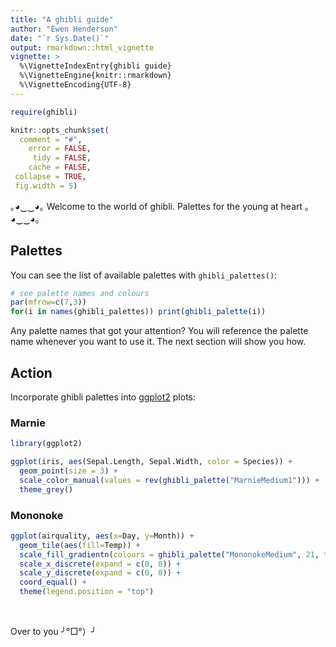 ```yaml
---
title: "A ghibli guide"
author: "Ewen Henderson"
date: "`r Sys.Date()`"
output: rmarkdown::html_vignette
vignette: >
  %\VignetteIndexEntry{ghibli guide}
  %\VignetteEngine{knitr::rmarkdown}
  %\VignetteEncoding{UTF-8}
---
```


```r
require(ghibli)

knitr::opts_chunk$set(
  comment = "#",
    error = FALSE,
     tidy = FALSE,
    cache = FALSE,
 collapse = TRUE,
 fig.width = 5)
```

｡◕‿‿◕｡ Welcome to the world of ghibli. Palettes for the young at heart  ｡◕‿‿◕｡

## Palettes

You can see the list of available palettes with `ghibli_palettes()`:

```r

# see palette names and colours
par(mfrow=c(7,3))
for(i in names(ghibli_palettes)) print(ghibli_palette(i))

```

Any palette names that got your attention? You will reference the palette name whenever you want to use it. The next section will show you how.

## Action

Incorporate ghibli palettes into [ggplot2](http://ggplot2.tidyverse.org/index.html) plots:

### Marnie

```r

library(ggplot2)

ggplot(iris, aes(Sepal.Length, Sepal.Width, color = Species)) +
  geom_point(size = 3) +
  scale_color_manual(values = rev(ghibli_palette("MarnieMedium1"))) +
  theme_grey()
```

### Mononoke

```r

ggplot(airquality, aes(x=Day, y=Month)) +
  geom_tile(aes(fill=Temp)) +
  scale_fill_gradientn(colours = ghibli_palette("MononokeMedium", 21, type = "continuous")) +
  scale_x_discrete(expand = c(0, 0)) +
  scale_y_discrete(expand = c(0, 0)) +
  coord_equal() +
  theme(legend.position = "top")
```

<br>

Over to you ╯°□°）╯

